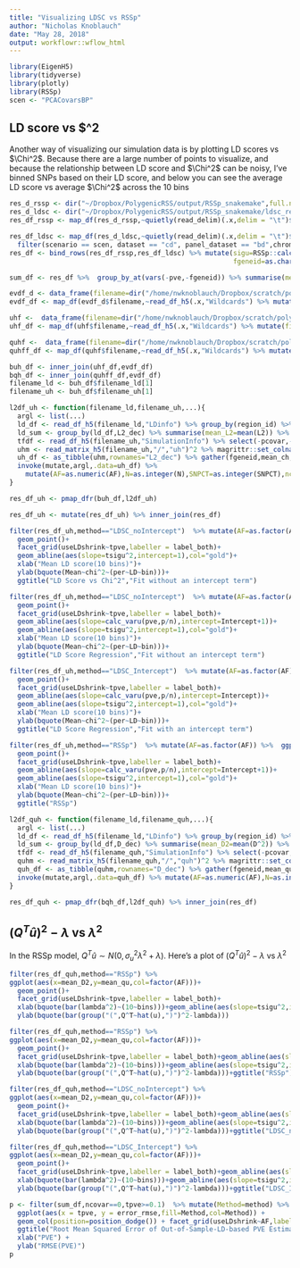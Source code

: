 ```yaml
---
title: "Visualizing LDSC vs RSSp"
author: "Nicholas Knoblauch"
date: "May 28, 2018"
output: workflowr::wflow_html
---
```



```r
library(EigenH5)
library(tidyverse)
library(plotly)
library(RSSp)
scen <- "PCACovarsBP"
```

## LD score vs $\Chi^2

Another way of visualizing our simulation data is by plotting LD scores vs $\Chi^2$.  Because there are a large number of points to visualize, and because the relationship between LD score and $\Chi^2$ can be noisy, I've binned SNPs based on their LD score, and below you can see the average LD score vs average $\Chi^2$ across the 10 bins


```r
res_d_rssp <- dir("~/Dropbox/PolygenicRSS/output/RSSp_snakemake",full.names = T,pattern="SNP")
res_d_ldsc <- dir("~/Dropbox/PolygenicRSS/output/RSSp_snakemake/ldsc_res/",pattern="cd",full.names = T)
res_df_rssp <- map_df(res_d_rssp,~quietly(read_delim)(.x,delim = "\t")$result %>% mutate(chrom=as.character(chrom),method="RSSp")) %>% filter(!is.na(simulation),!is.na(useLDshrink),!is.na(ncovar)) %>% filter(scenario == scen, dataset == "cd", panel_dataset == "bd",chrom=="1-22",simulation=="gwas",!is.na(chrom),!is.na(AF)) %>% select(-ends_with("bound"),-sigu,-lnZ,-bias,-tbias,-optim,-useGradient,-log_params,-message,-convergence) %>% mutate(Intercept="0")

res_df_ldsc <- map_df(res_d_ldsc,~quietly(read_delim)(.x,delim = "\t")$result %>% mutate(Intercept=as.character(Intercept),chrom=as.character(chrom),method=ifelse(useIntercept,"LDSC_Intercept","LDSC_noIntercept"))) %>%
  filter(scenario == scen, dataset == "cd", panel_dataset == "bd",chrom=="1-22",simulation=="gwas",!is.na(chrom),!is.na(AF),!is.na(ncovar))%>% select(-Lambda_GC,-Mean_Chi_2,-Total_time_elapsed)
res_df <- bind_rows(res_df_rssp,res_df_ldsc) %>% mutate(sigu=RSSp::calc_sigu(pve,p/n),
                                                        fgeneid=as.character(fgeneid)) %>% mutate(Intercept=ifelse(is.na(as.numeric(Intercept)),0,as.numeric(Intercept)))

sum_df <- res_df %>%  group_by_at(vars(-pve,-fgeneid)) %>% summarise(mean_pve=mean(pve),sd_pve=sd(pve),error_pve=mean((pve-tpve)^2),error_sd=sd((pve-tpve)/tpve),rel_error_pve=mean(((pve-tpve)/tpve)^2)) %>% ungroup() %>% mutate(error_rmse=sqrt(error_pve))
```



```r
evdf_d <- data_frame(filename=dir("/home/nwknoblauch/Dropbox/scratch/polyg_scratch/EVD_H5",full.names=T)) %>% filter(!grepl('dell',filename)) %>% filter(!grepl('sparse_LD',filename)) 
evdf_df <- map_df(evdf_d$filename,~read_df_h5(.x,"Wildcards") %>% mutate(filename_ld=.x))
```


```r

uhf <-  data_frame(filename=dir("/home/nwknoblauch/Dropbox/scratch/polyg_scratch/gwas_uh/",full.names=T)) %>% filter(!grepl('dell',filename))%>% filter(grepl(paste0("_",scen,"_"),filename))
uhf_df <- map_df(uhf$filename,~read_df_h5(.x,"Wildcards") %>% mutate(filename_uh=.x))
```


```r
quhf <-  data_frame(filename=dir("/home/nwknoblauch/Dropbox/scratch/polyg_scratch/quh/",full.names=T)) %>% filter(!grepl('dell',filename))%>% filter(grepl(paste0("_",scen,"_"),filename))
quhff_df <- map_df(quhf$filename,~read_df_h5(.x,"Wildcards") %>% mutate(filename_quh=.x))
```



```r
buh_df <- inner_join(uhf_df,evdf_df)
bqh_df <- inner_join(quhff_df,evdf_df)
filename_ld <- buh_df$filename_ld[1]
filename_uh <- buh_df$filename_uh[1]
```


```r
l2df_uh <- function(filename_ld,filename_uh,...){
  argl <- list(...)
  ld_df <- read_df_h5(filename_ld,"LDinfo") %>% group_by(region_id) %>% do(mutate(.,L2=read_vector_h5(filename_ld,paste0("L2/",as.character(.$region_id[1])),"L2"))) %>% ungroup() %>% mutate(L2_dec=ntile(L2,10)) 
  ld_sum <- group_by(ld_df,L2_dec) %>% summarise(mean_L2=mean(L2)) %>% ungroup() %>% mutate(L2_dec=as.character(L2_dec))
  tfdf <- read_df_h5(filename_uh,"SimulationInfo") %>% select(-pcovar,-p,-n,-tbias,-tsigu)
  uhm <- read_matrix_h5(filename_uh,"/","uh")^2 %>% magrittr::set_colnames(tfdf$fgeneid) %>%  apply(2,function(x,l2d){by(x,l2d,mean)},l2d=ld_df$L2_dec)
  uh_df <- as_tibble(uhm,rownames="L2_dec") %>% gather(fgeneid,mean_ch,-L2_dec) %>% inner_join(tfdf) %>% inner_join(ld_sum)
  invoke(mutate,argl,.data=uh_df) %>%
    mutate(AF=as.numeric(AF),N=as.integer(N),SNPCT=as.integer(SNPCT),ncovar=as.integer(ncovar),useLDshrink=as.logical(useLDshrink),useLDetect=as.logical(useLDetect))
}

res_df_uh <- pmap_dfr(buh_df,l2df_uh)

```
```r
res_df_uh <- mutate(res_df_uh) %>% inner_join(res_df)
```

```r
filter(res_df_uh,method=="LDSC_noIntercept")  %>% mutate(AF=as.factor(AF)) %>%  ggplot(aes(x=mean_L2,y=mean_ch,col=AF))+
  geom_point()+
  facet_grid(useLDshrink~tpve,labeller = label_both)+
  geom_abline(aes(slope=tsigu^2,intercept=1),col="gold")+
  xlab("Mean LD score(10 bins)")+
  ylab(bquote(Mean~chi^2~(per~LD~bin)))+
  ggtitle("LD Score vs Chi^2","Fit without an intercept term")
```


```r
filter(res_df_uh,method=="LDSC_noIntercept")  %>% mutate(AF=as.factor(AF)) %>%  ggplot(aes(x=mean_L2,y=mean_ch,col=AF))+
  geom_point()+
  facet_grid(useLDshrink~tpve,labeller = label_both)+
  geom_abline(aes(slope=calc_varu(pve,p/n),intercept=Intercept+1))+
  geom_abline(aes(slope=tsigu^2,intercept=1),col="gold")+
  xlab("Mean LD score(10 bins)")+
  ylab(bquote(Mean~chi^2~(per~LD~bin)))+
  ggtitle("LD Score Regression","Fit without an intercept term")
```

```r
filter(res_df_uh,method=="LDSC_Intercept")  %>% mutate(AF=as.factor(AF)) %>%  ggplot(aes(x=mean_L2,y=mean_ch,col=AF))+
  geom_point()+
  facet_grid(useLDshrink~tpve,labeller = label_both)+
  geom_abline(aes(slope=calc_varu(pve,p/n),intercept=Intercept))+
  geom_abline(aes(slope=tsigu^2,intercept=1),col="gold")+
  xlab("Mean LD score(10 bins)")+
  ylab(bquote(Mean~chi^2~(per~LD~bin)))+
  ggtitle("LD Score Regression","Fit with an intercept term")
```

```r
filter(res_df_uh,method=="RSSp")  %>% mutate(AF=as.factor(AF)) %>%  ggplot(aes(x=mean_L2,y=mean_ch,col=AF))+
  geom_point()+
  facet_grid(useLDshrink~tpve,labeller = label_both)+
  geom_abline(aes(slope=calc_varu(pve,p/n),intercept=Intercept+1))+
  geom_abline(aes(slope=tsigu^2,intercept=1),col="gold")+
  xlab("Mean LD score(10 bins)")+
  ylab(bquote(Mean~chi^2~(per~LD~bin)))+
  ggtitle("RSSp")
```


```r
l2df_quh <- function(filename_ld,filename_quh,...){
  argl <- list(...)
  ld_df <- read_df_h5(filename_ld,"LDinfo") %>% group_by(region_id) %>% do(mutate(.,D=read_vector_h5(filename_ld,paste0("EVD/",as.character(.$region_id[1])),"D"))) %>% ungroup() %>% mutate(D_dec=ntile(D,20)) 
  ld_sum <- group_by(ld_df,D_dec) %>% summarise(mean_D2=mean(D^2)) %>% ungroup() %>% mutate(D_dec=as.character(D_dec))
  tfdf <- read_df_h5(filename_quh,"SimulationInfo") %>% select(-pcovar,-p,-n,-tbias,-tsigu)
  quhm <- read_matrix_h5(filename_quh,"/","quh")^2 %>% magrittr::set_colnames(tfdf$fgeneid) %>%  apply(2,function(x,d_dec,d){by(x-d,d_dec,mean)},d=ld_df$D,d_dec=ld_df$D_dec)
  quh_df <- as_tibble(quhm,rownames="D_dec") %>% gather(fgeneid,mean_qu,-D_dec) %>% inner_join(tfdf) %>% inner_join(ld_sum)
  invoke(mutate,argl,.data=quh_df) %>% mutate(AF=as.numeric(AF),N=as.integer(N),SNPCT=as.integer(SNPCT),ncovar=as.integer(ncovar),useLDshrink=as.logical(useLDshrink),useLDetect=as.logical(useLDetect))
}

res_df_quh <- pmap_dfr(bqh_df,l2df_quh) %>% inner_join(res_df)
```
## $(Q^{T}\hat{u})^2-\lambda$ vs $\lambda^2$


In the RSSp model, $Q^{T}\hat{u} \sim N(0,\sigma^2_u \lambda^2+\lambda)$.  Here's a plot of $(Q^{T}\hat{u})^2-\lambda$ vs $\lambda^2$



```r
filter(res_df_quh,method=="RSSp") %>% 
ggplot(aes(x=mean_D2,y=mean_qu,col=factor(AF)))+
  geom_point()+
  facet_grid(useLDshrink~tpve,labeller = label_both)+
  xlab(bquote(bar(lambda^2)~(10~bins)))+geom_abline(aes(slope=tsigu^2,intercept=0),col="gold")+
  ylab(bquote(bar(group("(",Q^T~hat(u),")")^2-lambda)))
```

```r
filter(res_df_quh,method=="RSSp") %>% 
ggplot(aes(x=mean_D2,y=mean_qu,col=factor(AF)))+
  geom_point()+
  facet_grid(useLDshrink~tpve,labeller = label_both)+geom_abline(aes(slope=sigu^2,intercept=Intercept,col=factor(AF)))+
  xlab(bquote(bar(lambda^2)~(10~bins)))+geom_abline(aes(slope=tsigu^2,intercept=0),col="gold")+
  ylab(bquote(bar(group("(",Q^T~hat(u),")")^2-lambda)))+ggtitle("RSSp")
```


```r

filter(res_df_quh,method=="LDSC_noIntercept") %>% 
ggplot(aes(x=mean_D2,y=mean_qu,col=factor(AF)))+
  geom_point()+
  facet_grid(useLDshrink~tpve,labeller = label_both)+geom_abline(aes(slope=calc_varu(pve,p/n),intercept=Intercept,col=factor(AF)))+
  xlab(bquote(bar(lambda^2)~(10~bins)))+geom_abline(aes(slope=tsigu^2,intercept=0),col="gold")+
  ylab(bquote(bar(group("(",Q^T~hat(u),")")^2-lambda)))+ggtitle("LDSC_noIntercept")
```




```r

filter(res_df_quh,method=="LDSC_Intercept") %>% 
ggplot(aes(x=mean_D2,y=mean_qu,col=factor(AF)))+
  geom_point()+
  facet_grid(useLDshrink~tpve,labeller = label_both)+geom_abline(aes(slope=calc_varu(pve,p/n),intercept=Intercept-1,col=factor(AF)))+
  xlab(bquote(bar(lambda^2)~(10~bins)))+geom_abline(aes(slope=tsigu^2,intercept=0),col="gold")+
  ylab(bquote(bar(group("(",Q^T~hat(u),")")^2-lambda)))+ggtitle("LDSC_Intercept")
```

```r
p <- filter(sum_df,ncovar==0,tpve>=0.1)  %>% mutate(Method=method) %>%
  ggplot(aes(x = tpve, y = error_rmse,fill=Method,col=Method)) +
  geom_col(position=position_dodge()) + facet_grid(useLDshrink~AF,labeller = label_both)+
  ggtitle("Root Mean Squared Error of Out-of-Sample-LD-based PVE Estimates","10 replicates per PVE value") +
  xlab("PVE") +
  ylab("RMSE(PVE)")
p
```

